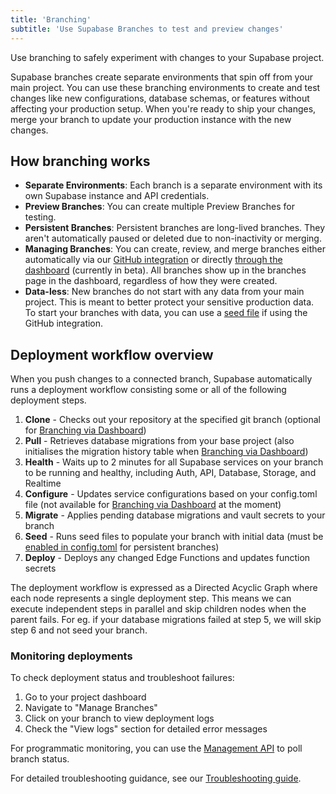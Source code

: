 ```yaml
---
title: 'Branching'
subtitle: 'Use Supabase Branches to test and preview changes'
---
```


Use branching to safely experiment with changes to your Supabase project.

Supabase branches create separate environments that spin off from your main project. You can use these branching environments to create and test changes like new configurations, database schemas, or features without affecting your production setup. When you're ready to ship your changes, merge your branch to update your production instance with the new changes.

## How branching works

- **Separate Environments**: Each branch is a separate environment with its own Supabase instance and API credentials.
- **Preview Branches**: You can create multiple Preview Branches for testing.
- **Persistent Branches**: Persistent branches are long-lived branches. They aren't automatically paused or deleted due to non-inactivity or merging.
- **Managing Branches**: You can create, review, and merge branches either automatically via our [GitHub integration](/docs/guides/deployment/branching/github-integration) or directly [through the dashboard](/docs/guides/deployment/branching/dashboard) (currently in beta). All branches show up in the branches page in the dashboard, regardless of how they were created.
- **Data-less**: New branches do not start with any data from your main project. This is meant to better protect your sensitive production data. To start your branches with data, you can use a [seed file](/docs/guides/deployment/branching/github-integration#seeding) if using the GitHub integration.

## Deployment workflow overview

When you push changes to a connected branch, Supabase automatically runs a deployment workflow consisting some or all of the following deployment steps.

1. **Clone** - Checks out your repository at the specified git branch (optional for [Branching via Dashboard](/docs/guides/deployment/branching/dashboard))
2. **Pull** - Retrieves database migrations from your base project (also initialises the migration history table when [Branching via Dashboard](/docs/guides/deployment/branching/dashboard))
3. **Health** - Waits up to 2 minutes for all Supabase services on your branch to be running and healthy, including Auth, API, Database, Storage, and Realtime
4. **Configure** - Updates service configurations based on your config.toml file (not available for [Branching via Dashboard](/docs/guides/deployment/branching/dashboard) at the moment)
5. **Migrate** - Applies pending database migrations and vault secrets to your branch
6. **Seed** - Runs seed files to populate your branch with initial data (must be [enabled in config.toml](https://supabase.com/docs/guides/deployment/branching/configuration#branch-configuration-with-remotes) for persistent branches)
7. **Deploy** - Deploys any changed Edge Functions and updates function secrets

The deployment workflow is expressed as a Directed Acyclic Graph where each node represents a single deployment step. This means we can execute independent steps in parallel and skip children nodes when the parent fails. For eg. if your database migrations failed at step 5, we will skip step 6 and not seed your branch.

### Monitoring deployments

To check deployment status and troubleshoot failures:

1. Go to your project dashboard
2. Navigate to "Manage Branches"
3. Click on your branch to view deployment logs
4. Check the "View logs" section for detailed error messages

For programmatic monitoring, you can use the [Management API](https://api.supabase.com/api/v1#tag/environments/post/v1/projects/{ref}/branches) to poll branch status.

For detailed troubleshooting guidance, see our [Troubleshooting guide](/docs/guides/deployment/branching/troubleshooting).
